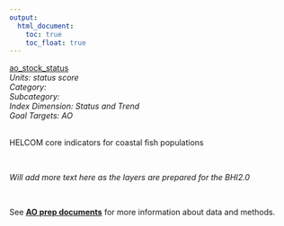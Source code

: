 ```yaml
---
output:
  html_document:
    toc: true
    toc_float: true
---
```


[ao_stock_status](https://github.com/OHI-Science/bhi/blob/master/baltic/layers/ao_stock_status_bhi2015.csv)\
*Units: status score*\
*Category:*\
*Subcategory:*\
*Index Dimension: Status and Trend*\
*Goal Targets: AO*\
<br>

HELCOM core indicators for coastal fish populations

<br>

*Will add more text here as the layers are prepared for the BHI2.0*

<br>

See [**AO prep documents**](https://github.com/OHI-Science/bhi-1.0-archive/blob/draft/baltic2015/prep/AO/ao_prep.md) for more information about data and methods.

<br>

